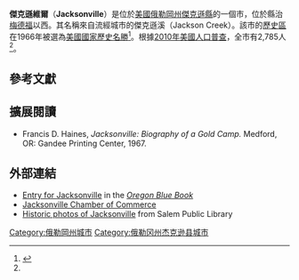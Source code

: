 {{Infobox settlement
|official_name            = Jacksonville, Oregon
|settlement_type          = 市
|nickname                 =
|motto                    = Always a good time
|image_skyline            = JacksonvilleOregon1883.jpg
|imagesize                =
|image_caption            = 1883年的傑克遜維爾
|image_flag               =
|image_seal               =
|image_map = Jackson_County_Oregon_Incorporated_and_Unincorporated_areas_Jacksonville_Highlighted.svg
|mapsize                  = 250x200px
|map_caption              = 在俄勒岡州的位置
|image_map1               =
|mapsize1                 =
|map_caption1             =
|coordinates_region       = US-OR
|subdivision_type         = [[國家|國家]]
|subdivision_name         = [[美國|美國]]
|subdivision_type1        = [[美國行政區劃|州]]
|subdivision_name1        = [[俄勒岡州|俄勒岡州]]
|subdivision_type2        = [[俄勒岡州行政區劃|縣]]
|subdivision_name2        = [[傑克遜縣_(俄勒岡州)|傑克遜縣]]
|government_type          =
|leader_title             = [[市長|市長]]
|leader_name              = <nowiki>Paul Becker</nowiki>
|established_title        = 成立於
|established_date         = 1860年
|area_magnitude           =
|area_total_sq_mi         = 1.89
|area_footnotes           = <ref name="Gazetteer files">{{cite web|title=US Gazetteer files 2010|url=http://www.census.gov/geo/www/gazetteer/files/Gaz_places_national.txt|publisher=[[United_States_Census_Bureau|United States Census Bureau]]|accessdate=2012-12-21|archive-url=https://www.webcitation.org/699nOulzi?url=http://www.census.gov/geo/www/gazetteer/files/Gaz_places_national.txt|archive-date=2012-07-14|dead-url=yes}}</ref>
|area_total_km2           = 4.90
|area_land_sq_mi          = 1.89
|area_land_km2            = 4.90
|area_water_sq_mi         = 0
|area_water_km2           = 0
|area_urban_sq_mi         =
|area_urban_km2           =
|area_metro_sq_mi         =
|area_metro_km2           =
<!-- Population -->
|population_as_of         = [[2010年美國人口普查|2010年]]
|population_est           = 2806
|pop_est_as_of            = 2012<ref name="2012 Pop Estimate">{{cite web|title=Population Estimates|url=http://www.census.gov/popest/data/cities/totals/2012/SUB-EST2012.html|publisher=[[United_States_Census_Bureau|United States Census Bureau]]|accessdate=2013-06-02|archive-url=https://www.webcitation.org/6HQu4Spqa?url=http://www.census.gov/popest/data/cities/totals/2012/SUB-EST2012.html|archive-date=2013-06-17|dead-url=yes}}</ref>
|population_footnotes     = <ref name="FactFinder">{{cite web|title=American FactFinder|url=http://factfinder2.census.gov/faces/nav/jsf/pages/index.xhtml|publisher=[[United_States_Census_Bureau|United States Census Bureau]]|accessdate=2012-12-21|archive-date=2012-02-17|archive-url=https://www.webcitation.org/65WtHj6J5?url=http://factfinder2.census.gov/faces/nav/jsf/pages/index.xhtml|dead-url=no}}</ref>
|population_total         = 2785
|population_density_km2   = 568.9
|population_density_sq_mi = 1473.5
|population_note          =
|population_metro         =
|population_urban                 =
|timezone                 = [[太平洋時區|太平洋時區]]
|utc_offset               = -8
|timezone_DST             = 
太平洋夏令時間|utc_offset_DST           = -7
|latd = 42 |latm = 18 |lats = 52 |latNS = N
|longd = 122 |longm = 58 |longs = 2 |longEW = W
|coordinates_display      = title,inline
|coordinates_type         = type:city_region:US-OR
|elevation_m              = 478.23
|elevation_ft             = 1569
|website                  = {{URL|http://www.cityofjacksonvilleoregon.com}}
|postal_code_type         = 郵編
|postal_code              = 97530
|area_code                = 458和541
|blank_name               = [[聯邦資料處理標準|FIPS編碼]]
|blank_info               = 41-37000<ref name="GR2">{{cite web|url=http://factfinder2.census.gov|publisher=[[United_States_Census_Bureau|United States Census Bureau]]|accessdate=2008-01-31|title=American FactFinder|archive-date=2013-09-11|archive-url=https://web.archive.org/web/20130911234518/http://factfinder2.census.gov/|dead-url=no}}</ref>
|blank1_name              = [[地名信息系統|GNIS]] feature ID
|blank1_info              = 1122366<ref name="GR3">{{cite web|url=http://geonames.usgs.gov|accessdate=2008-01-31|title=US Board on Geographic Names|publisher=[[美國地質調查所|United States Geological Survey]]|date=2007-10-25|archive-date=2012-02-04|archive-url=https://web.archive.org/web/20120204035720/http://geonames.usgs.gov/|dead-url=no}}</ref>
|footnotes                =
}}
'''傑克遜維爾'''（'''Jacksonville'''）是位於[[美國|美國]][[俄勒岡州|俄勒岡州]][[傑克遜縣_(俄勒岡州)|傑克遜縣]]的一個市，位於縣治[[梅德福_(俄勒岡州)|梅德福]]以西{{convert|5|mi|km}}。其名稱來自流經城市的傑克遜溪（Jackson Creek）。該市的[[傑克遜維爾歷史區_(俄勒岡州傑克遜維爾)|歷史區]]在1966年被選為[[美國國家歷史名勝|美國國家歷史名勝]]<ref name="nhlsum">{{Cite web |url=http://tps.cr.nps.gov/nhl/detail.cfm?ResourceId=720&ResourceType=District |title=National Historic Landmarks Program (NHL) |accessdate=2014-08-01 |archive-date=2009-03-15 |archive-url=https://web.archive.org/web/20090315111002/http://tps.cr.nps.gov/nhl/detail.cfm?ResourceId=720&ResourceType=District |dead-url=no }}</ref>。根據[[2010年美國人口普查|2010年美國人口普查]]，全市有2,785人<ref name="FactFinder"/>。

== 參考文獻==
{{reflist|2}}

==擴展閱讀==

* Francis D. Haines, ''Jacksonville: Biography of a Gold Camp.'' Medford, OR: Gandee Printing Center, 1967.

==外部連結==
* [http://bluebook.state.or.us/local/cities/ek/jacksonville.htm Entry for Jacksonville] {{Wayback|url=http://bluebook.state.or.us/local/cities/ek/jacksonville.htm |date=20110806194912 }} in the ''[[Oregon_Blue_Book|Oregon Blue Book]]''
* [http://www.jacksonvilleoregon.org/ Jacksonville Chamber of Commerce] {{Wayback|url=http://www.jacksonvilleoregon.org/ |date=20160118052811 }}
* [http://photos.salemhistory.net/cdm4/results.php?CISOOP1=any&CISOBOX1=Jacksonville&CISOFIELD1=CISOSEARCHALL&CISOROOT=all Historic photos of Jacksonville] from Salem Public Library

[[Category:俄勒岡州城市|Category:俄勒岡州城市]]
[[Category:俄勒冈州杰克逊县城市|Category:俄勒冈州杰克逊县城市]]